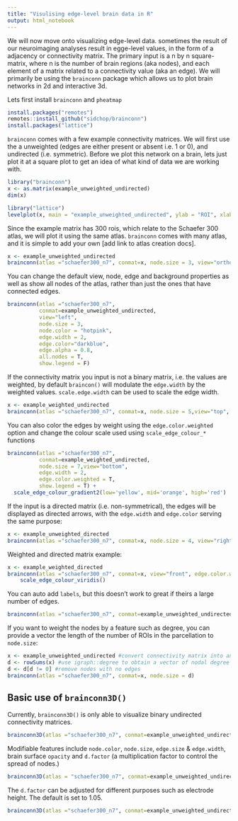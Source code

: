 ```yaml
---
title: "Visulising edge-level brain data in R"
output: html_notebook
---
```


We will now move onto visualizing edge-level data. sometimes the result of our neuroimaging analyses result in egge-level values, in the form of a adjacency or connectivity matrix. The primary input is a n by n square-matrix, where n is the number of brain regions (aka nodes), and each element of a matrix related to a connectivity value (aka an edge). We will primarily be using the `brainconn` package which allows us to plot brain networks in 2d and interactive 3d. 

Lets first install `brainconn` and `pheatmap`

```r
install.packages("remotes")
remotes::install_github("sidchop/brainconn")
install.packages("lattice")

```

`brainconn` comes with a few example connectivity matrices. We will first use the a unweighted (edges are either present or absent i.e. 1 or 0), and undirected (i.e. symmetric). Before we plot this network on a brain, lets just plot it at a square plot to get an idea of what kind of data we are working with. 
```r
library("brainconn")
x <- as.matrix(example_unweighted_undirected)
dim(x)
```

```r
library("lattice")
levelplot(x, main = "example_unweighted_undirected", ylab = "ROI", xlab = "ROI", scales=list(draw=FALSE))
```
Since the example matrix has 300 rois, which relate to the Schaefer 300 atlas, we will plot it using the same atlas. `brainconn` comes with many atlas, and it is simple to add your own [add link to atlas creation docs].

```r
x <- example_unweighted_undirected
brainconn(atlas ="schaefer300_n7", conmat=x, node.size = 3, view="ortho")
```

You can change the default view, node, edge and background properties as well as show all nodes of the atlas, rather than just the ones that have connected edges.  
```r
brainconn(atlas ="schaefer300_n7", 
          conmat=example_unweighted_undirected,
          view="left",
          node.size = 3, 
          node.color = "hotpink", 
          edge.width = 2, 
          edge.color="darkblue",
          edge.alpha = 0.8, 
          all.nodes = T, 
          show.legend = F)
```

If the connectivity matrix you input is not a binary matrix, i.e. the values are weighted, by default `braincon()` will modulate the `edge.width` by the weighted values. `scale.edge.width` can be used to scale the edge width.

```r
x <- example_weighted_undirected
brainconn(atlas ="schaefer300_n7", conmat=x, node.size = 5,view="top", scale.edge.width = c(1,3), background.alpha = 0.4, show.legend = F)
```
You can also color the edges by weight using the `edge.color.weighted` option and change the colour scale used using `scale_edge_colour_*` functions

```r
brainconn(atlas ="schaefer300_n7", 
          conmat=example_weighted_undirected, 
          node.size = 7,view="bottom", 
          edge.width = 2, 
          edge.color.weighted = T, 
          show.legend = T) +
  scale_edge_colour_gradient2(low='yellow', mid='orange', high='red')
```
If the input is a directed matrix (i.e. non-symmetrical), the edges will be displayed as directed arrows, with the `edge.width` and `edge.color` serving the same purpose:

```r
x <- example_unweighted_directed
brainconn(atlas ="schaefer300_n7", conmat=x, node.size = 4, view="right", edge.alpha = 0.6)
```

Weighted and directed matrix example:
```r
x <- example_weighted_directed
brainconn(atlas ="schaefer300_n7", conmat=x, view="front", edge.color.weighted=T) +
    scale_edge_colour_viridis() 
```


You can auto add `labels`, but this doesn't work to great if theirs a large number of edges. 
```r
brainconn(atlas ="schaefer300_n7", conmat=example_unweighted_undirected, labels = T, label.size = 2, node.size = 3)
```

If you want to weight the nodes by a feature such as degree, you can provide a vector the length of the number of ROIs in the parcellation to `node.size`: 

```r
x <- example_unweighted_undirected #convert connectivity matrix into an graph object.
d <- rowSums(x) #use igraph::degree to obtain a vector of nodal degree
d <- d[d != 0] #remove nodes with no edges 
brainconn(atlas ="schaefer300_n7", conmat=x, node.size = d)
```



## Basic use of `brainconn3D()`
Currently, `brainconn3D()` is only able to visualize binary undirected connectivity matrices. 

```r
brainconn3D(atlas ="schaefer300_n7", conmat=example_unweighted_undirected, show.legend = F)

```

Modifiable features include `node.color`, `node.size`, `edge.size` & `edge.width`, brain surface `opacity` and `d.factor` (a multiplication factor to control the spread of nodes.)
```r
brainconn3D(atlas = "schaefer300_n7", conmat=example_unweighted_undirected, edge.width = 6, edge.color = "green", node.size = 8, node.color = "red", show.legend = F)

```


The `d.factor` can be adjusted for different purposes such as electrode height. The default is set to 1.05.
```r
brainconn3D(atlas ="schaefer300_n7", conmat=example_unweighted_undirected, edge.width = 3, edge.color = "brown", node.size = 3, d.factor = 1.3, all.nodes = T, opacity = 0.3, show.legend = F)

```